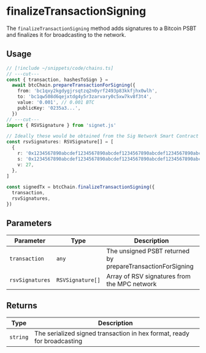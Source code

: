 
# finalizeTransactionSigning

The `finalizeTransactionSigning` method adds signatures to a Bitcoin PSBT and finalizes it for broadcasting to the network.

## Usage

```ts twoslash
// [!include ~/snippets/code/chains.ts]
// ---cut---
const { transaction, hashesToSign } =
  await btcChain.prepareTransactionForSigning({
    from: 'bc1qxy2kgdygjrsqtzq2n0yrf2493p83kkfjhx0wlh',
    to: 'bc1qw508d6qejxtdg4y5r3zarvary0c5xw7kv8f3t4',
    value: '0.001', // 0.001 BTC
    publicKey: '0235a3...',
  })
// ---cut---
import { RSVSignature } from 'signet.js'

// Ideally these would be obtained from the Sig Network Smart Contract
const rsvSignatures: RSVSignature[] = [
  {
    r: '0x1234567890abcdef1234567890abcdef1234567890abcdef1234567890abcdef',
    s: '0x1234567890abcdef1234567890abcdef1234567890abcdef1234567890abcdef',
    v: 27,
  },
]

const signedTx = btcChain.finalizeTransactionSigning({
  transaction,
  rsvSignatures,
})
```

## Parameters

| Parameter       | Type             | Description                                                |
| --------------- | ---------------- | ---------------------------------------------------------- |
| `transaction`   | `any`            | The unsigned PSBT returned by prepareTransactionForSigning |
| `rsvSignatures` | `RSVSignature[]` | Array of RSV signatures from the MPC network               |

## Returns

| Type     | Description                                                             |
| -------- | ----------------------------------------------------------------------- |
| `string` | The serialized signed transaction in hex format, ready for broadcasting |
